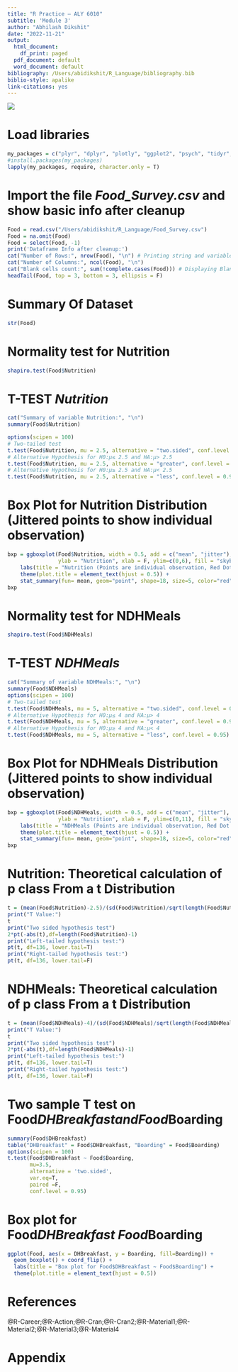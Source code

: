 ```yaml
---
title: "R Practice – ALY 6010"
subtitle: 'Module 3'
author: "Abhilash Dikshit"
date: "2022-11-21"
output:
  html_document:
    df_print: paged
  pdf_document: default
  word_document: default
bibliography: /Users/abidikshit/R_Language/bibliography.bib
biblio-style: apalike
link-citations: yes
---
```

![](NU.png)

# Load libraries
```r
my_packages = c("plyr", "dplyr", "plotly", "ggplot2", "psych", "tidyr", "tidyverse", "gmodels", "moments", "skimr", "ggpubr", "knitr", "rstatix", "stats", "distributions3","corrplot")
#install.packages(my_packages)
lapply(my_packages, require, character.only = T)
```

# Import the file *Food_Survey.csv* and show basic info after cleanup
```r
Food = read.csv("/Users/abidikshit/R_Language/Food_Survey.csv")
Food = na.omit(Food)
Food = select(Food, -1)
print('Dataframe Info after cleanup:')
cat("Number of Rows:", nrow(Food), "\n") # Printing string and variable row count on the same line
cat("Number of Columns:", ncol(Food), "\n") 
cat("Blank cells count:", sum(!complete.cases(Food))) # Displaying Blank Cells Count for uncleaned data
headTail(Food, top = 3, bottom = 3, ellipsis = F)
```

# Summary Of Dataset
```r
str(Food)
```

# Normality test for Nutrition
```r
shapiro.test(Food$Nutrition)
```

# T-TEST *Nutrition* 
```r
cat("Summary of variable Nutrition:", "\n") 
summary(Food$Nutrition)

options(scipen = 100)
# Two-tailed test
t.test(Food$Nutrition, mu = 2.5, alternative = "two.sided", conf.level = 0.95)
# Alternative Hypothesis for H0:μ≤ 2.5 and HA:μ> 2.5
t.test(Food$Nutrition, mu = 2.5, alternative = "greater", conf.level = 0.95)
# Alternative Hypothesis for H0:μ≥ 2.5 and HA:μ< 2.5
t.test(Food$Nutrition, mu = 2.5, alternative = "less", conf.level = 0.95)
```

# Box Plot for Nutrition Distribution (Jittered points to show individual observation)
<!-- Added also jittered points to show individual observations. The big dot represents the mean point -->
```r
bxp = ggboxplot(Food$Nutrition, width = 0.5, add = c("mean", "jitter"), 
                ylab = "Nutrition", xlab = F, ylim=c(0,6), fill = "skyblue", color = "darkgreen") +
    labs(title = "Nutrition (Points are individual observation, Red Dot is mean point)") +
    theme(plot.title = element_text(hjust = 0.5)) +
    stat_summary(fun= mean, geom="point", shape=18, size=5, color="red")
bxp
```

# Normality test for NDHMeals
```r
shapiro.test(Food$NDHMeals)
```

# T-TEST *NDHMeals* 
```r
cat("Summary of variable NDHMeals:", "\n") 
summary(Food$NDHMeals)
options(scipen = 100)
# Two-tailed test
t.test(Food$NDHMeals, mu = 5, alternative = "two.sided", conf.level = 0.95)
# Alternative Hypothesis for H0:μ≤ 4 and HA:μ> 4
t.test(Food$NDHMeals, mu = 5, alternative = "greater", conf.level = 0.95)
# Alternative Hypothesis for H0:μ≥ 4 and HA:μ< 4
t.test(Food$NDHMeals, mu = 5, alternative = "less", conf.level = 0.95)
```

# Box Plot for NDHMeals Distribution (Jittered points to show individual observation)
<!-- Added also jittered points to show individual observations. The big dot represents the mean point -->
```r
bxp = ggboxplot(Food$NDHMeals, width = 0.5, add = c("mean", "jitter"), 
                ylab = "Nutrition", xlab = F, ylim=c(0,11), fill = "skyblue", color = "darkgreen") +
    labs(title = "NDHMeals (Points are individual observation, Red Dot is mean point)") +
    theme(plot.title = element_text(hjust = 0.5)) +
    stat_summary(fun= mean, geom="point", shape=18, size=5, color="red")
bxp
```

# Nutrition: Theoretical calculation of p class From a t Distribution
```r
t = (mean(Food$Nutrition)-2.5)/(sd(Food$Nutrition)/sqrt(length(Food$Nutrition)))
print("T Value:")
t
print("Two sided hypothesis test")
2*pt(-abs(t),df=length(Food$Nutrition)-1)
print("Left-tailed hypothesis test:")
pt(t, df=136, lower.tail=T)
print("Right-tailed hypothesis test:")
pt(t, df=136, lower.tail=F)
```

# NDHMeals: Theoretical calculation of p class From a t Distribution
```r
t = (mean(Food$NDHMeals)-4)/(sd(Food$NDHMeals)/sqrt(length(Food$NDHMeals)))
print("T Value:")
t
print("Two sided hypothesis test")
2*pt(-abs(t),df=length(Food$NDHMeals)-1)
print("Left-tailed hypothesis test:")
pt(t, df=136, lower.tail=T)
print("Right-tailed hypothesis test:")
pt(t, df=136, lower.tail=F)
```

# Two sample T test on Food$DHBreakfast and Food$Boarding
```r
summary(Food$DHBreakfast)
table("DHBreakfast" = Food$DHBreakfast, "Boarding" = Food$Boarding)
options(scipen = 100)
t.test(Food$DHBreakfast ~ Food$Boarding, 
       mu=3.5, 
       alternative = 'two.sided',
       var.eq=T,
       paired =F,
       conf.level = 0.95)
```

# Box plot for Food$DHBreakfast ~ Food$Boarding
```r
ggplot(Food, aes(x = DHBreakfast, y = Boarding, fill=Boarding)) +  
  geom_boxplot() + coord_flip() +
  labs(title = "Box plot for Food$DHBreakfast ~ Food$Boarding") +
  theme(plot.title = element_text(hjust = 0.5))
```

# References
<div id="refs">@R-Career;@R-Action;@R-Cran;@R-Cran2;@R-Material1;@R-Material2;@R-Material3;@R-Material4</div>

# Appendix
```r
```

